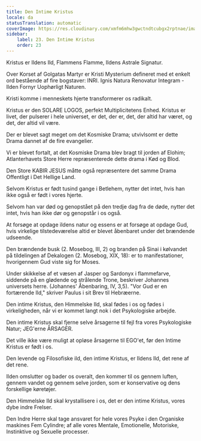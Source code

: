 ```yaml
---
title: Den Intime Kristus
locale: da
statusTranslation: automatic
coverImage: https://res.cloudinary.com/xmfm6mhw3gwctndtcubgx2rptnae/image/upload/v1741354419/small_cover_la_gran_rebelion_28716e29d2.webp
sidebar:
    label: 23. Den Intime Kristus
    order: 23
---
```

Kristus er Ildens Ild, Flammens Flamme, Ildens Astrale Signatur.

Over Korset af Golgatas Martyr er Kristi Mysterium defineret med et enkelt ord bestående af fire bogstaver: INRI. Ignis Natura Renovatur Integram - Ilden Fornyr Uophørligt Naturen.

Kristi komme i menneskets hjerte transformerer os radikalt.

Kristus er den SOLARE LOGOS, perfekt Multiplicitetens Enhed. Kristus er livet, der pulserer i hele universet, er det, der er, det, der altid har været, og det, der altid vil være.

Der er blevet sagt meget om det Kosmiske Drama; utvivlsomt er dette Drama dannet af de fire evangelier.

Vi er blevet fortalt, at det Kosmiske Drama blev bragt til jorden af Elohim; Atlanterhavets Store Herre repræsenterede dette drama i Kød og Blod.

Den Store KABIR JESUS måtte også repræsentere det samme Drama Offentligt i Det Hellige Land.

Selvom Kristus er født tusind gange i Betlehem, nytter det intet, hvis han ikke også er født i vores hjerte.

Selvom han var død og genopstået på den tredje dag fra de døde, nytter det intet, hvis han ikke dør og genopstår i os også.

At forsøge at opdage ildens natur og essens er at forsøge at opdage Gud, hvis virkelige tilstedeværelse altid er blevet åbenbaret under det brændende udseende.

Den brændende busk (2. Mosebog, III, 2) og branden på Sinai i kølvandet på tildelingen af ​​Dekalogen (2. Mosebog, XIX, 18): er to manifestationer, hvorigennem Gud viste sig for Moses.

Under skikkelse af et væsen af ​​Jasper og Sardonyx i flammefarve, siddende på en glødende og strålende Trone, beskriver Johannes universets herre. (Johannes' Åbenbaring, IV, 3,5). "Vor Gud er en fortærende Ild," skriver Paulus i sit Brev til Hebræerne.

Den intime Kristus, den Himmelske Ild, skal fødes i os og fødes i virkeligheden, når vi er kommet langt nok i det Psykologiske arbejde.

Den intime Kristus skal fjerne selve årsagerne til fejl fra vores Psykologiske Natur; JEG'erne ÅRSAGER.

Det ville ikke være muligt at opløse årsagerne til EGO'et, før den Intime Kristus er født i os.

Den levende og Filosofiske ild, den intime Kristus, er Ildens Ild, det rene af det rene.

Ilden omslutter og bader os overalt, den kommer til os gennem luften, gennem vandet og gennem selve jorden, som er konservative og dens forskellige køretøjer.

Den Himmelske Ild skal krystallisere i os, det er den intime Kristus, vores dybe indre Frelser.

Den Indre Herre skal tage ansvaret for hele vores Psyke i den Organiske maskines Fem Cylindre; af alle vores Mentale, Emotionelle, Motoriske, Instinktive og Sexuelle processer.

